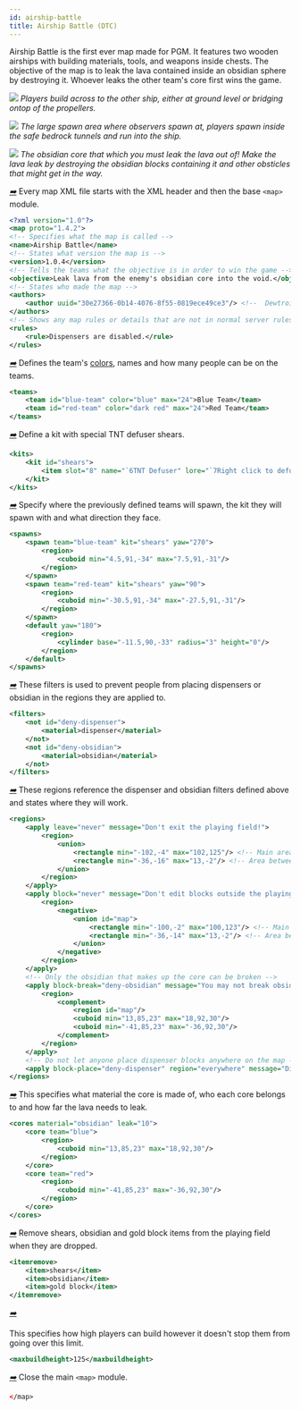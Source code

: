 ```yaml
---
id: airship-battle
title: Airship Battle (DTC)
---
```


Airship Battle is the first ever map made for PGM.
It features two wooden airships with building materials, tools, and weapons inside chests.
The objective of the map is to leak the lava contained inside an obsidian sphere by destroying it.
Whoever leaks the other team's core first wins the game.

![](/img/examples//airship1.png)
_Players build across to the other ship, either at ground level or bridging ontop of the propellers._

![](/img/examples/airship2.png)
_The large spawn area where observers spawn at, players spawn inside the safe bedrock
tunnels and run into the ship._

![](/img/examples/airship3.png)
_The obsidian core that which you must leak the lava out of!
Make the lava leak by destroying the obsidian blocks containing it and other obsticles that might get in the way._

[<i className="icon-right">➡️</i>](/docs/modules/general/main)
Every map XML file starts with the XML header and then the base `<map>` module.

```xml
<?xml version="1.0"?>
<map proto="1.4.2">
<!-- Specifies what the map is called -->
<name>Airship Battle</name>
<!-- States what version the map is -->
<version>1.0.4</version>
<!-- Tells the teams what the objective is in order to win the game -->
<objective>Leak lava from the enemy's obsidian core into the void.</objective>
<!-- States who made the map -->
<authors>
    <author uuid="30e27366-0b14-4076-8f55-0819ece49ce3"/> <!--  Dewtroid  -->
</authors>
<!-- Shows any map rules or details that are not in normal server rules -->
<rules>
    <rule>Dispensers are disabled.</rule>
</rules>
```

[<i className="icon-right">➡️</i>](/docs/modules/format/teams)
Defines the team's [colors](/docs/reference/misc/formatting#chatColors), names and how many people can be on the teams.

```xml
<teams>
    <team id="blue-team" color="blue" max="24">Blue Team</team>
    <team id="red-team" color="dark red" max="24">Red Team</team>
</teams>
```

[<i className="icon-right">➡️</i>](/docs/modules/gear/kits)
Define a kit with special TNT defuser shears.

```xml
<kits>
    <kit id="shears">
        <item slot="8" name="`6TNT Defuser" lore="`7Right click to defuse teammate's TNT|`7Does not work in `9water`7!" material="shears"/>
    </kit>
</kits>
```

[<i className="icon-right">➡️</i>](/docs/modules/mechanics/spawns)
Specify where the previously defined teams will spawn, the kit they will spawn with and what direction they face.

```xml
<spawns>
    <spawn team="blue-team" kit="shears" yaw="270">
        <region>
            <cuboid min="4.5,91,-34" max="7.5,91,-31"/>
        </region>
    </spawn>
    <spawn team="red-team" kit="shears" yaw="90">
        <region>
            <cuboid min="-30.5,91,-34" max="-27.5,91,-31"/>
        </region>
    </spawn>
    <default yaw="180">
        <region>
            <cylinder base="-11.5,90,-33" radius="3" height="0"/>
        </region>
    </default>
</spawns>
```

[<i className="icon-right">➡️</i>](/docs/modules/mechanics/filters)
These filters is used to prevent people from placing dispensers or obsidian in the regions they are applied to.

```xml
<filters>
    <not id="deny-dispenser">
        <material>dispenser</material>
    </not>
    <not id="deny-obsidian">
        <material>obsidian</material>
    </not>
</filters>
```

[<i className="icon-right">➡️</i>](/docs/modules/mechanics/regions)
These regions reference the dispenser and obsidian filters defined above and states where they will work.

```xml
<regions>
    <apply leave="never" message="Don't exit the playing field!">
        <region>
            <union>
                <rectangle min="-102,-4" max="102,125"/> <!-- Main area -->
                <rectangle min="-36,-16" max="13,-2"/> <!-- Area between spawn tunnels -->
            </union>
        </region>
    </apply>
    <apply block="never" message="Don't edit blocks outside the playing field!">
        <region>
            <negative>
                <union id="map">
                    <rectangle min="-100,-2" max="100,123"/> <!-- Main area -->
                    <rectangle min="-36,-14" max="13,-2"/> <!-- Area between spawn tunnels -->
                </union>
            </negative>
        </region>
    </apply>
    <!-- Only the obsidian that makes up the core can be broken -->
    <apply block-break="deny-obsidian" message="You may not break obsidian outside the core area!">
        <region>
            <complement>
                <region id="map"/>
                <cuboid min="13,85,23" max="18,92,30"/>
                <cuboid min="-41,85,23" max="-36,92,30"/>
            </complement>
        </region>
    </apply>
    <!-- Do not let anyone place dispenser blocks anywhere on the map -->
    <apply block-place="deny-dispenser" region="everywhere" message="Dispensers are disabled on this map!"/>
</regions>
```

[<i className="icon-right">➡️</i>](/docs/modules/objectives/dtc)
This specifies what material the core is made of, who each core belongs to and how far the lava needs to leak.

```xml
<cores material="obsidian" leak="10">
    <core team="blue">
        <region>
            <cuboid min="13,85,23" max="18,92,30"/>
        </region>
    </core>
    <core team="red">
        <region>
            <cuboid min="-41,85,23" max="-36,92,30"/>
        </region>
    </core>
</cores>
```

[<i className="icon-right">➡️</i>](/docs/modules/gear/repair-remove-keep)
Remove shears, obsidian and gold block items from the playing field when they are dropped.

```xml
<itemremove>
    <item>shears</item>
    <item>obsidian</item>
    <item>gold block</item>
</itemremove>
```

[<i className="icon-right">➡️</i>](/docs/modules/environment/world/#build-height)

This specifies how high players can build however it doesn't stop them from going over this limit.

```xml
<maxbuildheight>125</maxbuildheight>
```

[<i className="icon-right">➡️</i>](/docs/modules/general/main)
Close the main `<map>` module.

```xml
</map>
```
